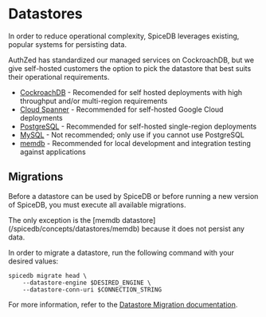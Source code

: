 
# Datastores

In order to reduce operational complexity, SpiceDB leverages existing, popular systems for persisting data.

AuthZed has standardized our managed services on CockroachDB, but we give self-hosted customers the option to pick the datastore that best suits their operational requirements.

- [CockroachDB](/spicedb/concepts/datastores/cockroachdb) - Recomended for self hosted deployments with high throughput and/or multi-region requirements
- [Cloud Spanner](/spicedb/concepts/datastores/cloud-spanner) - Recommended for self-hosted Google Cloud deployments
- [PostgreSQL](/spicedb/concepts/datastores/postgresql) - Recommended for self-hosted single-region deployments
- [MySQL](/spicedb/concepts/datastores/mysql) - Not recommended; only use if you cannot use PostgreSQL
- [memdb](/spicedb/concepts/datastores/memdb) - Recommended for local development and integration testing against applications

## Migrations

Before a datastore can be used by SpiceDB or before running a new version of SpiceDB, you must execute all available migrations.

<Callout type="info">
  The only exception is the [memdb datastore](/spicedb/concepts/datastores/memdb) because it does not persist any data.
</Callout>

In order to migrate a datastore, run the following command with your desired values:

```
spicedb migrate head \
    --datastore-engine $DESIRED_ENGINE \
    --datastore-conn-uri $CONNECTION_STRING
```

For more information, refer to the [Datastore Migration documentation](/spicedb/concepts/datastore-migrations).
